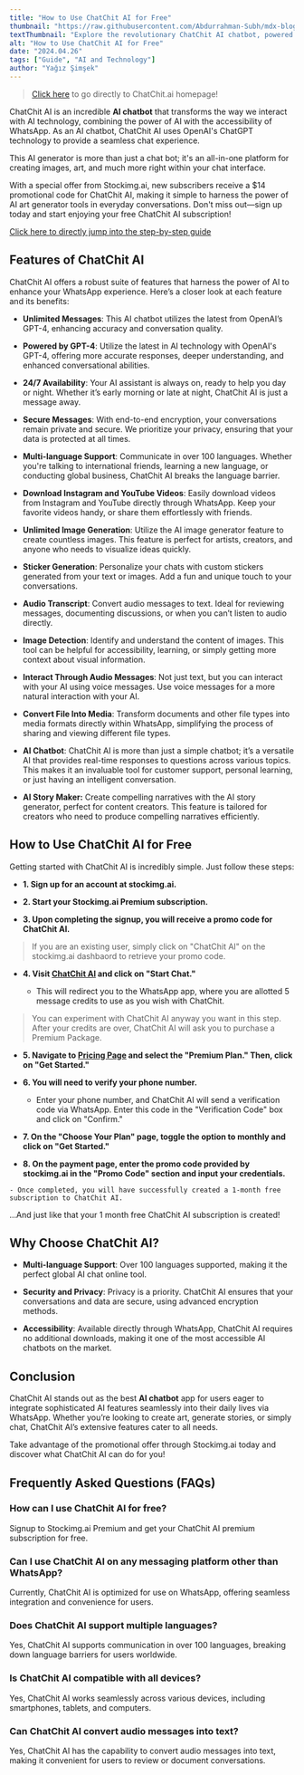```yaml
---
title: "How to Use ChatChit AI for Free"
thumbnail: "https://raw.githubusercontent.com/Abdurrahman-Subh/mdx-blog/main/images/chatchit.png"
textThumbnail: "Explore the revolutionary ChatChit AI chatbot, powered by OpenAI's GPT-4! Enjoy unlimited messaging, multilingual support, 24/7 availability, secure encryption, and AI-driven features like a free AI art generator, story maker, and media downloads—all directly through WhatsApp."
alt: "How to Use ChatChit AI for Free"
date: "2024.04.26"
tags: ["Guide", "AI and Technology"]
author: "Yağız Şimşek"
---
```


<CustomImage
    src="https://raw.githubusercontent.com/Abdurrahman-Subh/mdx-blog/main/images/chatchit.png"
    alt="chatchit.ai logo"
/>

> [Click here](https://chatchit.ai/) to go directly to ChatChit.ai homepage!

ChatChit AI is an incredible **AI chatbot** that transforms the way we interact with AI technology, combining the power of AI with the accessibility of WhatsApp. As an AI chatbot, ChatChit AI uses OpenAI's ChatGPT technology to provide a seamless chat experience. 

This AI generator is more than just a chat bot; it's an all-in-one platform for creating images, art, and much more right within your chat interface.

With a special offer from Stockimg.ai, new subscribers receive a $14 promotional code for ChatChit AI, making it simple to harness the power of AI art generator tools in everyday conversations. Don't miss out—sign up today and start enjoying your free ChatChit AI subscription!

[Click here to directly jump into the step-by-step guide](https://stockimg.ai/blog/guide/how-to-use-chatchit-ai-for-free#how-to-use-chatchit-ai-for-free)

## Features of ChatChit AI

ChatChit AI offers a robust suite of features that harness the power of AI to enhance your WhatsApp experience. Here’s a closer look at each feature and its benefits:

- **Unlimited Messages**: This AI chatbot utilizes the latest from OpenAI’s GPT-4, enhancing accuracy and conversation quality.

- **Powered by GPT-4**: Utilize the latest in AI technology with OpenAI's GPT-4, offering more accurate responses, deeper understanding, and enhanced conversational abilities.

- **24/7 Availability**: Your AI assistant is always on, ready to help you day or night. Whether it’s early morning or late at night, ChatChit AI is just a message away.

- **Secure Messages**: With end-to-end encryption, your conversations remain private and secure. We prioritize your privacy, ensuring that your data is protected at all times.

- **Multi-language Support**: Communicate in over 100 languages. Whether you're talking to international friends, learning a new language, or conducting global business, ChatChit AI breaks the language barrier.

- **Download Instagram and YouTube Videos**: Easily download videos from Instagram and YouTube directly through WhatsApp. Keep your favorite videos handy, or share them effortlessly with friends.

- **Unlimited Image Generation**: Utilize the AI image generator feature to create countless images. This feature is perfect for artists, creators, and anyone who needs to visualize ideas quickly.

- **Sticker Generation**: Personalize your chats with custom stickers generated from your text or images. Add a fun and unique touch to your conversations.

- **Audio Transcript**: Convert audio messages to text. Ideal for reviewing messages, documenting discussions, or when you can’t listen to audio directly.

- **Image Detection**: Identify and understand the content of images. This tool can be helpful for accessibility, learning, or simply getting more context about visual information.

- **Interact Through Audio Messages**: Not just text, but you can interact with your AI using voice messages. Use voice messages for a more natural interaction with your AI.

- **Convert File Into Media**: Transform documents and other file types into media formats directly within WhatsApp, simplifying the process of sharing and viewing different file types.

- **AI Chatbot**: ChatChit AI is more than just a simple chatbot; it’s a versatile AI that provides real-time responses to questions across various topics. This makes it an invaluable tool for customer support, personal learning, or just having an intelligent conversation.

- **AI Story Maker:** Create compelling narratives with the AI story generator, perfect for content creators. This feature is tailored for creators who need to produce compelling narratives efficiently.

## How to Use ChatChit AI for Free

Getting started with ChatChit AI is incredibly simple. Just follow these steps:

- **1. Sign up for an account at stockimg.ai.**

<CustomImage
    src="https://raw.githubusercontent.com/Abdurrahman-Subh/mdx-blog/main/images/stockimg-home.png"
    alt="Stockimg.ai Home"
/>

- **2. Start your Stockimg.ai Premium subscription.**

- **3. Upon completing the signup, you will receive a promo code for ChatChit AI.**

> If you are an existing user, simply click on "ChatChit AI" on the stockimg.ai dashbaord to retrieve your promo code.

- **4. Visit [ChatChit AI](https://chatchit.ai/) and click on "Start Chat."**
    
    - This will redirect you to the WhatsApp app, where you are allotted 5 message credits to use as you wish with ChatChit.

<CustomImage
    src="https://raw.githubusercontent.com/Abdurrahman-Subh/mdx-blog/main/images/chatchit-home.png"
    alt="ChatChit.ai Home"
/>

> You can experiment with ChatChit AI anyway you want in this step. After your credits are over, ChatChit AI will ask you to purchase a Premium Package.

- **5. Navigate to [Pricing Page](https://chatchit.ai/pricing) and select the "Premium Plan." Then, click on "Get Started."**

<CustomImage
    src="https://raw.githubusercontent.com/Abdurrahman-Subh/mdx-blog/main/images/chatchit-pricing.png"
    alt="ChatChit pricing"
/>

- **6. You will need to verify your phone number.** 

    - Enter your phone number, and ChatChit AI will send a verification code via WhatsApp. Enter this code in the "Verification Code" box and click on "Confirm."

<CustomImage
    src="https://raw.githubusercontent.com/Abdurrahman-Subh/mdx-blog/main/images/chatchit-signup.png"
    alt="ChatChit.ai signup"
/>

- **7. On the "Choose Your Plan" page, toggle the option to monthly and click on "Get Started."**

<CustomImage
    src="https://raw.githubusercontent.com/Abdurrahman-Subh/mdx-blog/main/images/chatchit-info.png"
    alt="ChatChit.ai user info"
/>

- **8. On the payment page, enter the promo code provided by stockimg.ai in the "Promo Code" section and input your credentials.**

<CustomImage
    src="https://raw.githubusercontent.com/Abdurrahman-Subh/mdx-blog/main/images/chatchit-use-promo.gif"
    alt="ChatChit.ai using promo"
/>

    - Once completed, you will have successfully created a 1-month free subscription to ChatChit AI.

...And just like that your 1 month free ChatChit AI subscription is created!


## Why Choose ChatChit AI?

- **Multi-language Support**: Over 100 languages supported, making it the perfect global AI chat online tool.

- **Security and Privacy**: Privacy is a priority. ChatChit AI ensures that your conversations and data are secure, using advanced encryption methods.

- **Accessibility**: Available directly through WhatsApp, ChatChit AI requires no additional downloads, making it one of the most accessible AI chatbots on the market.

## Conclusion

ChatChit AI stands out as the best **AI chatbot** app for users eager to integrate sophisticated AI features seamlessly into their daily lives via WhatsApp. Whether you’re looking to create art, generate stories, or simply chat, ChatChit AI’s extensive features cater to all needs.

Take advantage of the promotional offer through Stockimg.ai today and discover what ChatChit AI can do for you!

## Frequently Asked Questions (FAQs)

### How can I use ChatChit AI for free?
Signup to Stockimg.ai Premium and get your ChatChit AI premium subscription for free.

### Can I use ChatChit AI on any messaging platform other than WhatsApp?
Currently, ChatChit AI is optimized for use on WhatsApp, offering seamless integration and convenience for users.

### Does ChatChit AI support multiple languages?
Yes, ChatChit AI supports communication in over 100 languages, breaking down language barriers for users worldwide.

### Is ChatChit AI compatible with all devices?
Yes, ChatChit AI works seamlessly across various devices, including smartphones, tablets, and computers.

### Can ChatChit AI convert audio messages into text?
Yes, ChatChit AI has the capability to convert audio messages into text, making it convenient for users to review or document conversations.
